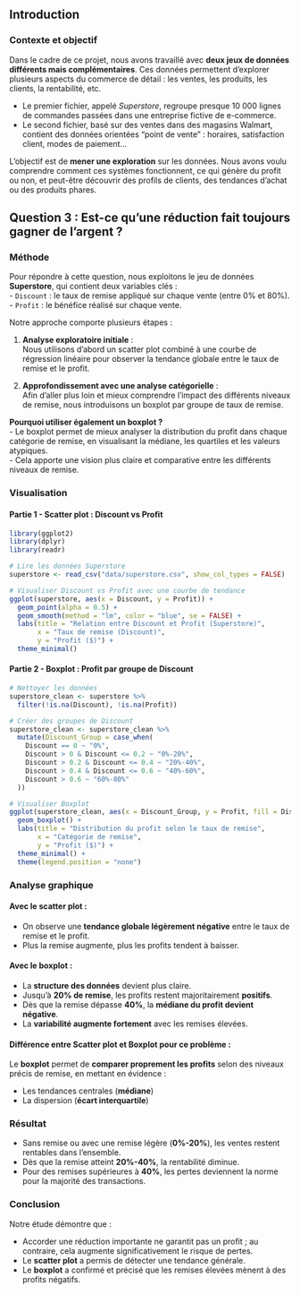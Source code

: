 ## Introduction

### Contexte et objectif

Dans le cadre de ce projet, nous avons travaillé avec **deux jeux de données différents mais complémentaires**. Ces données permettent d’explorer plusieurs aspects du commerce de détail : les ventes, les produits, les clients, la rentabilité, etc.

- Le premier fichier, appelé *Superstore*, regroupe presque 10 000 lignes de commandes passées dans une entreprise fictive de e-commerce.
- Le second fichier, basé sur des ventes dans des magasins Walmart, contient des données orientées “point de vente” : horaires, satisfaction client, modes de paiement...

L’objectif est de **mener une exploration** sur les données. Nous avons voulu comprendre comment ces systèmes fonctionnent, ce qui génère du profit ou non, et peut-être découvrir des profils de clients, des tendances d’achat ou des produits phares.


## Question 3 : Est-ce qu’une réduction fait toujours gagner de l’argent ?

### Méthode

Pour répondre à cette question, nous exploitons le jeu de données **Superstore**, qui contient deux variables clés :  
- `Discount` : le taux de remise appliqué sur chaque vente (entre 0% et 80%).  
- `Profit` : le bénéfice réalisé sur chaque vente.  

Notre approche comporte plusieurs étapes :

1. **Analyse exploratoire initiale** :  
   Nous utilisons d'abord un scatter plot combiné à une courbe de régression linéaire pour observer la tendance globale entre le taux de remise et le profit.

2. **Approfondissement avec une analyse catégorielle** :  
   Afin d'aller plus loin et mieux comprendre l'impact des différents niveaux de remise, nous introduisons un boxplot par groupe de taux de remise.

**Pourquoi utiliser également un boxplot ?**  
- Le boxplot permet de mieux analyser la distribution du profit dans chaque catégorie de remise, en visualisant la médiane, les quartiles et les valeurs atypiques.  
- Cela apporte une vision plus claire et comparative entre les différents niveaux de remise.  

### Visualisation

#### Partie 1 - Scatter plot : Discount vs Profit

```r
library(ggplot2)
library(dplyr)
library(readr)

# Lire les données Superstore
superstore <- read_csv("data/superstore.csv", show_col_types = FALSE)

# Visualiser Discount vs Profit avec une courbe de tendance
ggplot(superstore, aes(x = Discount, y = Profit)) +
  geom_point(alpha = 0.5) +
  geom_smooth(method = "lm", color = "blue", se = FALSE) +
  labs(title = "Relation entre Discount et Profit (Superstore)",
       x = "Taux de remise (Discount)",
       y = "Profit ($)") +
  theme_minimal()
```


#### Partie 2 - Boxplot : Profit par groupe de Discount

```r
# Nettoyer les données
superstore_clean <- superstore %>%
  filter(!is.na(Discount), !is.na(Profit))

# Créer des groupes de Discount
superstore_clean <- superstore_clean %>%
  mutate(Discount_Group = case_when(
    Discount == 0 ~ "0%",
    Discount > 0 & Discount <= 0.2 ~ "0%-20%",
    Discount > 0.2 & Discount <= 0.4 ~ "20%-40%",
    Discount > 0.4 & Discount <= 0.6 ~ "40%-60%",
    Discount > 0.6 ~ "60%-80%"
  ))

# Visualiser Boxplot
ggplot(superstore_clean, aes(x = Discount_Group, y = Profit, fill = Discount_Group)) +
  geom_boxplot() +
  labs(title = "Distribution du profit selon le taux de remise",
       x = "Catégorie de remise",
       y = "Profit ($)") +
  theme_minimal() +
  theme(legend.position = "none")
```



### Analyse graphique

#### Avec le scatter plot :

- On observe une **tendance globale légèrement négative** entre le taux de remise et le profit.
- Plus la remise augmente, plus les profits tendent à baisser.

#### Avec le boxplot :

- La **structure des données** devient plus claire.
- Jusqu'à **20% de remise**, les profits restent majoritairement **positifs**.
- Dès que la remise dépasse **40%**, la **médiane du profit devient négative**.
- La **variabilité augmente fortement** avec les remises élevées.

#### Différence entre Scatter plot et Boxplot pour ce problème :

Le **boxplot** permet de **comparer proprement les profits** selon des niveaux précis de remise, en mettant en évidence :

- Les tendances centrales (**médiane**)
- La dispersion (**écart interquartile**)

### Résultat

- Sans remise ou avec une remise légère (**0%-20%**), les ventes restent rentables dans l'ensemble.
- Dès que la remise atteint **20%-40%**, la rentabilité diminue.
- Pour des remises supérieures à **40%**, les pertes deviennent la norme pour la majorité des transactions.

### Conclusion

Notre étude démontre que :

- Accorder une réduction importante ne garantit pas un profit ; au contraire, cela augmente significativement le risque de pertes.
- Le **scatter plot** a permis de détecter une tendance générale.
- Le **boxplot** a confirmé et précisé que les remises élevées mènent à des profits négatifs.


